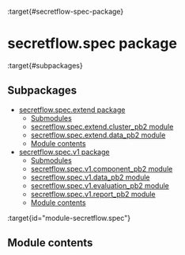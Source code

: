 :target{#secretflow-spec-package}

# secretflow\.spec package

:target{#subpackages}

## Subpackages

<TableOfContents>


  - [secretflow.spec.extend package](secretflow.spec.spec.extend.mdx)
    - [Submodules](secretflow.spec.spec.extend.mdx#submodules)
    - [secretflow.spec.extend.cluster\_pb2 module](secretflow.spec.spec.extend.mdx#module-secretflow.spec.extend.cluster_pb2)
    - [secretflow.spec.extend.data\_pb2 module](secretflow.spec.spec.extend.mdx#module-secretflow.spec.extend.data_pb2)
    - [Module contents](secretflow.spec.spec.extend.mdx#module-secretflow.spec.extend)
  - [secretflow.spec.v1 package](secretflow.spec.spec.v1.mdx)
    - [Submodules](secretflow.spec.spec.v1.mdx#submodules)
    - [secretflow.spec.v1.component\_pb2 module](secretflow.spec.spec.v1.mdx#module-secretflow.spec.v1.component_pb2)
    - [secretflow.spec.v1.data\_pb2 module](secretflow.spec.spec.v1.mdx#module-secretflow.spec.v1.data_pb2)
    - [secretflow.spec.v1.evaluation\_pb2 module](secretflow.spec.spec.v1.mdx#module-secretflow.spec.v1.evaluation_pb2)
    - [secretflow.spec.v1.report\_pb2 module](secretflow.spec.spec.v1.mdx#module-secretflow.spec.v1.report_pb2)
    - [Module contents](secretflow.spec.spec.v1.mdx#module-secretflow.spec.v1)
</TableOfContents>

:target{id="module-secretflow.spec"}

## Module contents
